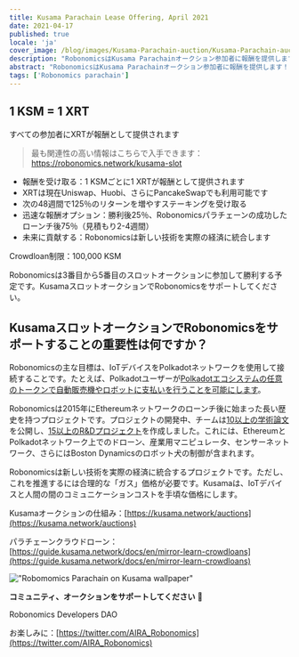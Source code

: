 ```yaml
---
title: Kusama Parachain Lease Offering, April 2021
date: 2021-04-17
published: true
locale: 'ja'
cover_image: /blog/images/Kusama-Parachain-auction/Kusama-Parachain-auction.jpg
description: "RobonomicsはKusama Parachainオークション参加者に報酬を提供します！"
abstract: "RobonomicsはKusama Parachainオークション参加者に報酬を提供します！"
tags: ['Robonomics parachain']
---
```


<div class="animate-inside">

## 1 KSM = 1 XRT

</div>

<div class="text_abstract layout layout__text animate post_abstract in-viewport animate-inside">

すべての参加者にXRTが報酬として提供されます

</div>

> 最も関連性の高い情報はこちらで入手できます：https://robonomics.network/kusama-slot

- 報酬を受け取る：1 KSMごとに1 XRTが報酬として提供されます
- XRTは現在Uniswap、Huobi、さらにPancakeSwapでも利用可能です
- 次の48週間で125％のリターンを増やすステーキングを受け取る
- 迅速な報酬オプション：勝利後25％、Robonomicsパラチェーンの成功したローンチ後75％（見積もり2-4週間）
- 未来に貢献する：Robonomicsは新しい技術を実際の経済に統合します

Crowdloan制限：100,000 KSM

Robonomicsは3番目から5番目のスロットオークションに参加して勝利する予定です。KusamaスロットオークションでRobonomicsをサポートしてください。

<section class="animate-inside">

## KusamaスロットオークションでRobonomicsをサポートすることの重要性は何ですか？

</section>

Robonomicsの主な目標は、IoTデバイスをPolkadotネットワークを使用して接続することです。たとえば、Polkadotユーザーが[Polkadotエコシステムの任意のトークンで自動販売機やロボットに支払いを行うことを可能にします](https://robonomics.network/blog/robobank-introduction/)。

Robonomicsは2015年にEthereumネットワークのローンチ後に始まった長い歴史を持つプロジェクトです。プロジェクトの開発中、チームは[10以上の学術論文](https://robonomics.network/community#science)を公開し、[15以上のR&Dプロジェクト](https://wiki.robonomics.network/docs/en/r-and-d-based-on-robonomics-network/)を作成しました。これには、EthereumとPolkadotネットワーク上でのドローン、産業用マニピュレータ、センサーネットワーク、さらにはBoston Dynamicsのロボット犬の制御が含まれます。

Robonomicsは新しい技術を実際の経済に統合するプロジェクトです。ただし、これを推進するには合理的な「ガス」価格が必要です。Kusamaは、IoTデバイスと人間の間のコミュニケーションコストを手頃な価格にします。

Kusamaオークションの仕組み：[https://kusama.network/auctions](https://kusama.network/auctions)

パラチェーンクラウドローン：[https://guide.kusama.network/docs/en/mirror-learn-crowdloans](https://guide.kusama.network/docs/en/mirror-learn-crowdloans)

<section class="animate-inside">

!["Robomomics Parachain on Kusama wallpaper"](/blog/images/Kusama-Parachain-auction/wallpaper_KUSAMA_6.jpg)

</section>

**コミュニティ、オークションをサポートしてください** 🦾

Robonomics Developers DAO

お楽しみに：[https://twitter.com/AIRA_Robonomics](https://twitter.com/AIRA_Robonomics)